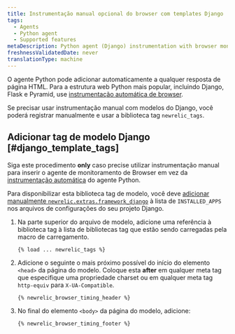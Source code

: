 ```yaml
---
title: Instrumentação manual opcional do browser com templates Django
tags:
  - Agents
  - Python agent
  - Supported features
metaDescription: Python agent (Django) instrumentation with browser monitoring.
freshnessValidatedDate: never
translationType: machine
---
```


O agente Python pode adicionar automaticamente <InlinePopover type="browser"/>a qualquer resposta de página HTML. Para a estrutura web Python mais popular, incluindo Django, Flask e Pyramid, use [instrumentação automática de browser](/docs/agents/python-agent/supported-features/page-load-timing-python).

Se precisar usar instrumentação manual com modelos do Django, você poderá registrar manualmente e usar a biblioteca tag `newrelic_tags`.

## Adicionar tag de modelo Django [#django_template_tags]

Siga este procedimento <DNT>**only**</DNT> caso precise utilizar instrumentação manual para inserir o agente de monitoramento de Browser em vez da [instrumentação automática](/docs/agents/python-agent/supported-features/page-load-timing-python) do agente Python.

Para disponibilizar esta biblioteca tag de modelo, você deve [adicionar manualmente `newrelic.extras.framework_django`](/docs/release-notes/agent-release-notes/python-release-notes/python-agent-110192) à lista de `INSTALLED_APPS` nos arquivos de configurações do seu projeto Django.

1. Na parte superior do arquivo de modelo, adicione uma referência à biblioteca tag à lista de bibliotecas tag que estão sendo carregadas pela macro de carregamento.

   ```
   {% load ... newrelic_tags %}
   ```

2. Adicione o seguinte o mais próximo possível do início do elemento `<head>` da página do modelo. Coloque esta <DNT>**after**</DNT> em qualquer meta tag que especifique uma propriedade charset ou em qualquer meta tag `http-equiv` para `X-UA-Compatible`.

   ```
   {% newrelic_browser_timing_header %}
   ```

3. No final do elemento `<body>` da página do modelo, adicione:

   ```
   {% newrelic_browser_timing_footer %}
   ```